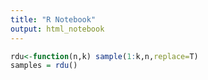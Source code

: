 ```yaml
---
title: "R Notebook"
output: html_notebook
---
```


```r
rdu<-function(n,k) sample(1:k,n,replace=T)
samples = rdu()
```
